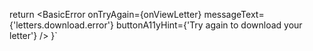 

return <BasicError 
        onTryAgain={onViewLetter} 
        messageText={'letters.download.error'} 
        buttonA11yHint={'Try again to download your letter'} />
}`


<ComponentTopInfo componentName="BasicError" example={exampleString} codeString={BasicErrorString} />
